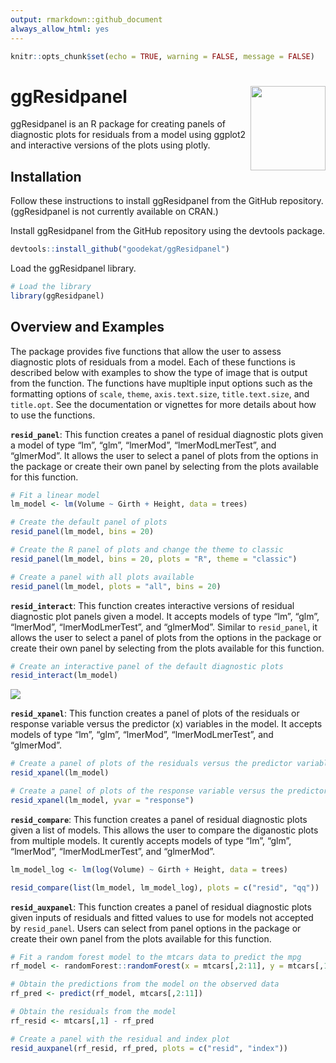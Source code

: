 ```yaml
---
output: rmarkdown::github_document
always_allow_html: yes
---
```


```r
knitr::opts_chunk$set(echo = TRUE, warning = FALSE, message = FALSE)
```

# ggResidpanel <img align="right" width="120" height="135" src="./images/gg_resid_sticker4.png">

ggResidpanel is an R package for creating panels of diagnostic plots for residuals from a model using ggplot2 and interactive versions of the plots using plotly.

## Installation

Follow these instructions to install ggResidpanel from the GitHub repository. (ggResidpanel is not currently available on CRAN.)

Install ggResidpanel from the GitHub repository using the devtools package.

```r
devtools::install_github("goodekat/ggResidpanel")
```

Load the ggResidpanel library.

```r
# Load the library
library(ggResidpanel)
```

## Overview and Examples

The package provides five functions that allow the user to assess diagnostic plots of residuals from a model. Each of these functions is described below with examples to show the type of image that is output from the function. The functions have mupltiple input options such as the formatting options of `scale`, `theme`, `axis.text.size`, `title.text.size`, and `title.opt`. See the documentation or vignettes for more details about how to use the functions.

**`resid_panel`**: This function creates a panel of residual diagnostic plots given a model of type "lm", "glm", "lmerMod", "lmerModLmerTest", and "glmerMod". It allows the user to select a panel of plots from the options in the package or create their own panel by selecting from the plots available for this function.

```r
# Fit a linear model
lm_model <- lm(Volume ~ Girth + Height, data = trees)

# Create the default panel of plots
resid_panel(lm_model, bins = 20)

# Create the R panel of plots and change the theme to classic
resid_panel(lm_model, bins = 20, plots = "R", theme = "classic")

# Create a panel with all plots available
resid_panel(lm_model, plots = "all", bins = 20)
```

**`resid_interact`**: This function creates interactive versions of residual diagnostic plot panels given a model. It accepts models of type "lm", "glm", "lmerMod", "lmerModLmerTest", and "glmerMod". Similar to `resid_panel`, it allows the user to select a panel of plots from the options in the package or create their own panel by selecting from the plots available for this function.

```r
# Create an interactive panel of the default diagnostic plots
resid_interact(lm_model)
```

![](./images/interact.gif)

**`resid_xpanel`**: This function creates a panel of plots of the residuals or response variable versus the predictor (x) variables in the model. It accepts models of type "lm", "glm", "lmerMod", "lmerModLmerTest", and "glmerMod".

```r
# Create a panel of plots of the residuals versus the predictor variables
resid_xpanel(lm_model)

# Create a panel of plots of the response variable versus the predictor variables
resid_xpanel(lm_model, yvar = "response")
```

**`resid_compare`**: This function creates a panel of residual diagnostic plots given a list of models. This allows the user to compare the diganostic plots from multiple models. It curently accepts models of type "lm", "glm", "lmerMod", "lmerModLmerTest", and "glmerMod".

```r
lm_model_log <- lm(log(Volume) ~ Girth + Height, data = trees)

resid_compare(list(lm_model, lm_model_log), plots = c("resid", "qq"))
```

**`resid_auxpanel`**: This function creates a panel of residual diagnostic plots given inputs of residuals and fitted values to use for models not accepted by `resid_panel`. Users can select from panel options in the package or create their own panel from the plots available for this function.

```r
# Fit a random forest model to the mtcars data to predict the mpg
rf_model <- randomForest::randomForest(x = mtcars[,2:11], y = mtcars[,1])

# Obtain the predictions from the model on the observed data
rf_pred <- predict(rf_model, mtcars[,2:11])

# Obtain the residuals from the model
rf_resid <- mtcars[,1] - rf_pred

# Create a panel with the residual and index plot
resid_auxpanel(rf_resid, rf_pred, plots = c("resid", "index"))
```


